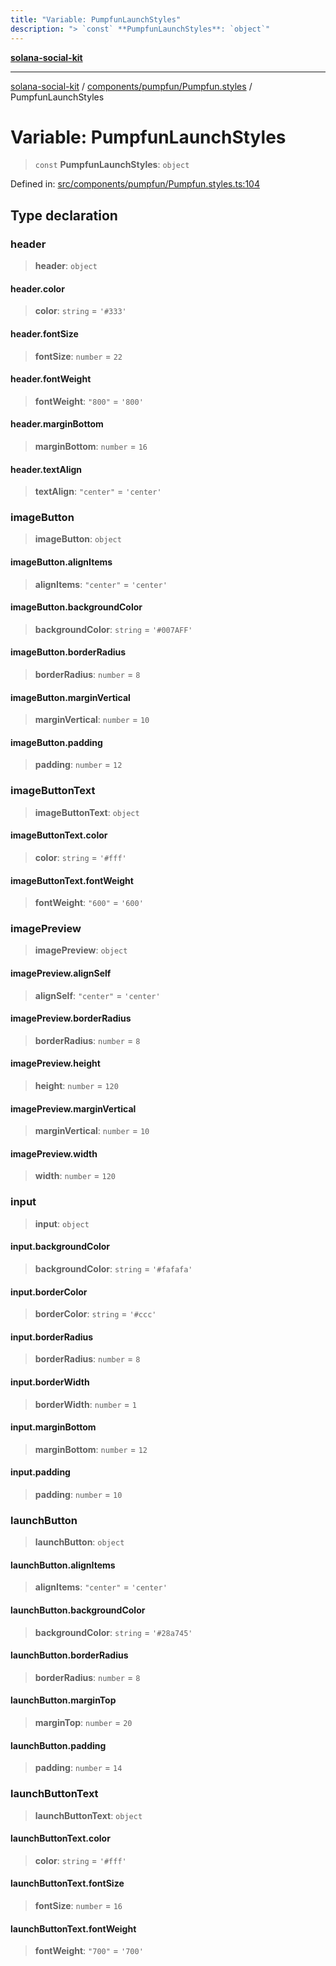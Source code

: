 ```yaml
---
title: "Variable: PumpfunLaunchStyles"
description: "> `const` **PumpfunLaunchStyles**: `object`"
---
```


[**solana-social-kit**](../../../../README.mdx)

***

[solana-social-kit](../../../../README.mdx) / [components/pumpfun/Pumpfun.styles](../README.mdx) / PumpfunLaunchStyles

# Variable: PumpfunLaunchStyles

> `const` **PumpfunLaunchStyles**: `object`

Defined in: [src/components/pumpfun/Pumpfun.styles.ts:104](https://github.com/SendArcade/solana-social-starter/blob/bd4b3556b8f469c27ebb06f4df65b3a36b43ba3b/src/components/pumpfun/Pumpfun.styles.ts#L104)

## Type declaration

### header

> **header**: `object`

#### header.color

> **color**: `string` = `'#333'`

#### header.fontSize

> **fontSize**: `number` = `22`

#### header.fontWeight

> **fontWeight**: `"800"` = `'800'`

#### header.marginBottom

> **marginBottom**: `number` = `16`

#### header.textAlign

> **textAlign**: `"center"` = `'center'`

### imageButton

> **imageButton**: `object`

#### imageButton.alignItems

> **alignItems**: `"center"` = `'center'`

#### imageButton.backgroundColor

> **backgroundColor**: `string` = `'#007AFF'`

#### imageButton.borderRadius

> **borderRadius**: `number` = `8`

#### imageButton.marginVertical

> **marginVertical**: `number` = `10`

#### imageButton.padding

> **padding**: `number` = `12`

### imageButtonText

> **imageButtonText**: `object`

#### imageButtonText.color

> **color**: `string` = `'#fff'`

#### imageButtonText.fontWeight

> **fontWeight**: `"600"` = `'600'`

### imagePreview

> **imagePreview**: `object`

#### imagePreview.alignSelf

> **alignSelf**: `"center"` = `'center'`

#### imagePreview.borderRadius

> **borderRadius**: `number` = `8`

#### imagePreview.height

> **height**: `number` = `120`

#### imagePreview.marginVertical

> **marginVertical**: `number` = `10`

#### imagePreview.width

> **width**: `number` = `120`

### input

> **input**: `object`

#### input.backgroundColor

> **backgroundColor**: `string` = `'#fafafa'`

#### input.borderColor

> **borderColor**: `string` = `'#ccc'`

#### input.borderRadius

> **borderRadius**: `number` = `8`

#### input.borderWidth

> **borderWidth**: `number` = `1`

#### input.marginBottom

> **marginBottom**: `number` = `12`

#### input.padding

> **padding**: `number` = `10`

### launchButton

> **launchButton**: `object`

#### launchButton.alignItems

> **alignItems**: `"center"` = `'center'`

#### launchButton.backgroundColor

> **backgroundColor**: `string` = `'#28a745'`

#### launchButton.borderRadius

> **borderRadius**: `number` = `8`

#### launchButton.marginTop

> **marginTop**: `number` = `20`

#### launchButton.padding

> **padding**: `number` = `14`

### launchButtonText

> **launchButtonText**: `object`

#### launchButtonText.color

> **color**: `string` = `'#fff'`

#### launchButtonText.fontSize

> **fontSize**: `number` = `16`

#### launchButtonText.fontWeight

> **fontWeight**: `"700"` = `'700'`
